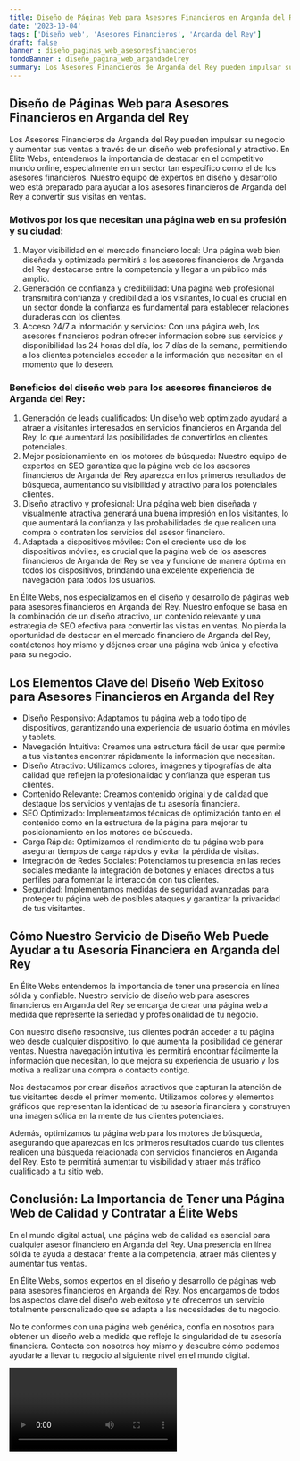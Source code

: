 ```yaml
---
title: Diseño de Páginas Web para Asesores Financieros en Arganda del Rey
date: '2023-10-04'
tags: ['Diseño web', 'Asesores Financieros', 'Arganda del Rey']
draft: false
banner : diseño_paginas_web_asesoresfinancieros
fondoBanner : diseño_pagina_web_argandadelrey
summary: Los Asesores Financieros de Arganda del Rey pueden impulsar su negocio y aumentar sus ventas a través de un diseño web profesional y atractivo. En Élite Webs, entendemos la importancia de destacar en el competitivo mundo online, especialmente en un sector tan específico como el de los asesores financieros. Nuestro equipo de expertos en diseño y desarrollo web está preparado para ayudar a los asesores financieros de Arganda del Rey a convertir sus visitas en ventas.
---
```


## Diseño de Páginas Web para Asesores Financieros en Arganda del Rey

Los Asesores Financieros de Arganda del Rey pueden impulsar su negocio y aumentar sus ventas a través de un diseño web profesional y atractivo. En Élite Webs, entendemos la importancia de destacar en el competitivo mundo online, especialmente en un sector tan específico como el de los asesores financieros. Nuestro equipo de expertos en diseño y desarrollo web está preparado para ayudar a los asesores financieros de Arganda del Rey a convertir sus visitas en ventas.

### Motivos por los que necesitan una página web en su profesión y su ciudad:
1. Mayor visibilidad en el mercado financiero local: Una página web bien diseñada y optimizada permitirá a los asesores financieros de Arganda del Rey destacarse entre la competencia y llegar a un público más amplio.
2. Generación de confianza y credibilidad: Una página web profesional transmitirá confianza y credibilidad a los visitantes, lo cual es crucial en un sector donde la confianza es fundamental para establecer relaciones duraderas con los clientes.
3. Acceso 24/7 a información y servicios: Con una página web, los asesores financieros podrán ofrecer información sobre sus servicios y disponibilidad las 24 horas del día, los 7 días de la semana, permitiendo a los clientes potenciales acceder a la información que necesitan en el momento que lo deseen.

### Beneficios del diseño web para los asesores financieros de Arganda del Rey:
1. Generación de leads cualificados: Un diseño web optimizado ayudará a atraer a visitantes interesados en servicios financieros en Arganda del Rey, lo que aumentará las posibilidades de convertirlos en clientes potenciales.
2. Mejor posicionamiento en los motores de búsqueda: Nuestro equipo de expertos en SEO garantiza que la página web de los asesores financieros de Arganda del Rey aparezca en los primeros resultados de búsqueda, aumentando su visibilidad y atractivo para los potenciales clientes.
3. Diseño atractivo y profesional: Una página web bien diseñada y visualmente atractiva generará una buena impresión en los visitantes, lo que aumentará la confianza y las probabilidades de que realicen una compra o contraten los servicios del asesor financiero.
4. Adaptada a dispositivos móviles: Con el creciente uso de los dispositivos móviles, es crucial que la página web de los asesores financieros de Arganda del Rey se vea y funcione de manera óptima en todos los dispositivos, brindando una excelente experiencia de navegación para todos los usuarios.

En Élite Webs, nos especializamos en el diseño y desarrollo de páginas web para asesores financieros en Arganda del Rey. Nuestro enfoque se basa en la combinación de un diseño atractivo, un contenido relevante y una estrategia de SEO efectiva para convertir las visitas en ventas. No pierda la oportunidad de destacar en el mercado financiero de Arganda del Rey, contáctenos hoy mismo y déjenos crear una página web única y efectiva para su negocio.

<GifSeo />

<Cta />

## Los Elementos Clave del Diseño Web Exitoso para Asesores Financieros en Arganda del Rey

- Diseño Responsivo: Adaptamos tu página web a todo tipo de dispositivos, garantizando una experiencia de usuario óptima en móviles y tablets.
- Navegación Intuitiva: Creamos una estructura fácil de usar que permite a tus visitantes encontrar rápidamente la información que necesitan.
- Diseño Atractivo: Utilizamos colores, imágenes y tipografías de alta calidad que reflejen la profesionalidad y confianza que esperan tus clientes.
- Contenido Relevante: Creamos contenido original y de calidad que destaque los servicios y ventajas de tu asesoría financiera.
- SEO Optimizado: Implementamos técnicas de optimización tanto en el contenido como en la estructura de la página para mejorar tu posicionamiento en los motores de búsqueda.
- Carga Rápida: Optimizamos el rendimiento de tu página web para asegurar tiempos de carga rápidos y evitar la pérdida de visitas.
- Integración de Redes Sociales: Potenciamos tu presencia en las redes sociales mediante la integración de botones y enlaces directos a tus perfiles para fomentar la interacción con tus clientes.
- Seguridad: Implementamos medidas de seguridad avanzadas para proteger tu página web de posibles ataques y garantizar la privacidad de tus visitantes.

## Cómo Nuestro Servicio de Diseño Web Puede Ayudar a tu Asesoría Financiera en Arganda del Rey

En Élite Webs entendemos la importancia de tener una presencia en línea sólida y confiable. Nuestro servicio de diseño web para asesores financieros en Arganda del Rey se encarga de crear una página web a medida que represente la seriedad y profesionalidad de tu negocio.

Con nuestro diseño responsive, tus clientes podrán acceder a tu página web desde cualquier dispositivo, lo que aumenta la posibilidad de generar ventas. Nuestra navegación intuitiva les permitirá encontrar fácilmente la información que necesitan, lo que mejora su experiencia de usuario y los motiva a realizar una compra o contacto contigo.

Nos destacamos por crear diseños atractivos que capturan la atención de tus visitantes desde el primer momento. Utilizamos colores y elementos gráficos que representan la identidad de tu asesoría financiera y construyen una imagen sólida en la mente de tus clientes potenciales.

Además, optimizamos tu página web para los motores de búsqueda, asegurando que aparezcas en los primeros resultados cuando tus clientes realicen una búsqueda relacionada con servicios financieros en Arganda del Rey. Esto te permitirá aumentar tu visibilidad y atraer más tráfico cualificado a tu sitio web.

## Conclusión: La Importancia de Tener una Página Web de Calidad y Contratar a Élite Webs

En el mundo digital actual, una página web de calidad es esencial para cualquier asesor financiero en Arganda del Rey. Una presencia en línea sólida te ayuda a destacar frente a la competencia, atraer más clientes y aumentar tus ventas.

En Élite Webs, somos expertos en el diseño y desarrollo de páginas web para asesores financieros en Arganda del Rey. Nos encargamos de todos los aspectos clave del diseño web exitoso y te ofrecemos un servicio totalmente personalizado que se adapta a las necesidades de tu negocio.

No te conformes con una página web genérica, confía en nosotros para obtener un diseño web a medida que refleje la singularidad de tu asesoría financiera. Contacta con nosotros hoy mismo y descubre cómo podemos ayudarte a llevar tu negocio al siguiente nivel en el mundo digital.

<Video />

<CtaBot job='Asesores Financieros' city='Arganda del Rey'/>

<Gmaps query='Arganda del Rey+españa+maps' />